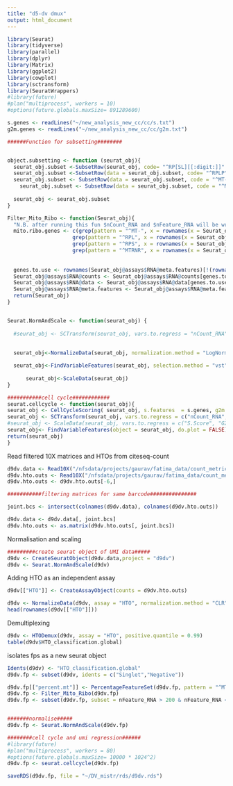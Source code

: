 ```yaml
---
title: "d5-dv dmux"
output: html_document
---
```



```r
library(Seurat)
library(tidyverse)
library(parallel)
library(dplyr)
library(Matrix)
library(ggplot2)
library(cowplot)
library(sctransform)
library(SeuratWrappers)
#library(future)
#plan("multiprocess", workers = 10)
#options(future.globals.maxSize= 891289600)

```


```r

s.genes <- readLines("~/new_analysis_new_cc/cc/s.txt")
g2m.genes <- readLines("~/new_analysis_new_cc/cc/g2m.txt")

######Function for subsetting########


object.subsetting <- function (seurat_obj){
  seurat_obj.subset <-SubsetRow(seurat_obj, code= "^RP[SL][[:digit:]]"  , invert = TRUE)
  seurat_obj.subset <-SubsetRow(data = seurat_obj.subset, code= "^RPLP"  , invert = TRUE)
  seurat_obj.subset <- SubsetRow(data = seurat_obj.subset, code = "^MT-" , invert = TRUE)
    seurat_obj.subset <- SubsetRow(data = seurat_obj.subset, code = "^MTRNR" , invert = TRUE)
  
  seurat_obj <- seurat_obj.subset
}

Filter_Mito_Ribo <- function(Seurat_obj){
  "N.B. after running this fun $nCount_RNA and $nFeature_RNA will be wrong"
  mito.ribo.genes <- c(grep(pattern = "^MT-", x = rownames(x = Seurat_obj@assays$RNA@meta.features), value = T, ignore.case = T), 
                     grep(pattern = "^RPL", x = rownames(x = Seurat_obj@assays$RNA@meta.features), value = T, ignore.case = T),
                     grep(pattern = "^RPS", x = rownames(x = Seurat_obj@assays$RNA@meta.features), value = T, ignore.case = T),
                     grep(pattern = "^MTRNR", x = rownames(x = Seurat_obj@assays$RNA@meta.features), value = T, ignore.case = T))
                  
                    
  genes.to.use <- rownames(Seurat_obj@assays$RNA@meta.features)[!(rownames(Seurat_obj@assays$RNA@meta.features) %in% mito.ribo.genes)]
  Seurat_obj@assays$RNA@counts <- Seurat_obj@assays$RNA@counts[genes.to.use,]
  Seurat_obj@assays$RNA@data <- Seurat_obj@assays$RNA@data[genes.to.use,]
  Seurat_obj@assays$RNA@meta.features <- Seurat_obj@assays$RNA@meta.features[genes.to.use,]
  return(Seurat_obj)
}


Seurat.NormAndScale <- function(seurat_obj) {
  
  #seurat_obj <- SCTransform(seurat_obj, vars.to.regress = "nCount_RNA", verbose = FALSE)
  
  
  seurat_obj<-NormalizeData(seurat_obj, normalization.method = "LogNormalize", scale.factor = 1e4)

  seurat_obj<-FindVariableFeatures(seurat_obj, selection.method = "vst", nfeatures = 2000, do.plot=F)
  
      seurat_obj<-ScaleData(seurat_obj)
}

###########cell cycle############
seurat.cellcycle <- function(seurat_obj){
seurat_obj <- CellCycleScoring( seurat_obj, s.features  = s.genes, g2m.features = g2m.genes, set.ident = FALSE)
seurat_obj <- SCTransform(seurat_obj, vars.to.regress = c("nCount_RNA","S.Score", "G2M.Score"), verbose = FALSE)
#seurat_obj <- ScaleData(seurat_obj, vars.to.regress = c("S.Score", "G2M.Score"), features = rownames(seurat_obj))
seurat_obj<- FindVariableFeatures(object = seurat_obj, do.plot = FALSE)
return(seurat_obj)
}
```



Read filtered 10X matrices and HTOs from citeseq-count
```r
d9dv.data <- Read10X("/nfsdata/projects/gaurav/fatima_data/count_metrices/9d/filtered_feature_bc_matrix/",strip.suffix = T)
d9dv.hto.outs <- Read10X("/nfsdata/projects/gaurav/fatima_data/count_metrices/9d/umi_count/",gene.column=1)
d9dv.hto.outs <- d9dv.hto.outs[-6,]

```



```r
###########filtering matrices for same barcode###############

joint.bcs <- intersect(colnames(d9dv.data), colnames(d9dv.hto.outs))

d9dv.data <- d9dv.data[, joint.bcs]
d9dv.hto.outs <- as.matrix(d9dv.hto.outs[, joint.bcs])


```

Normalisation and scaling


```r
#########create seurat object of UMI data#####
d9dv <- CreateSeuratObject(d9dv.data,project = "d9dv")
d9dv <- Seurat.NormAndScale(d9dv)
```


Adding HTO as an independent assay

```r

d9dv[["HTO"]] <- CreateAssayObject(counts = d9dv.hto.outs)

d9dv <- NormalizeData(d9dv, assay = "HTO", normalization.method = "CLR")
head(rownames(d9dv[["HTO"]]))
```


Demultiplexing

```r
d9dv <- HTODemux(d9dv, assay = "HTO", positive.quantile = 0.99)
table(d9dv$HTO_classification.global)
```
isolates fps as a new seurat object

```r
Idents(d9dv) <- "HTO_classification.global"
d9dv.fp <- subset(d9dv, idents = c("Singlet","Negative"))
```


```r
d9dv.fp[["percent.mt"]] <- PercentageFeatureSet(d9dv.fp, pattern = "^MT-")
d9dv.fp <- Filter_Mito_Ribo(d9dv.fp)
d9dv.fp <- subset(d9dv.fp, subset = nFeature_RNA > 200 & nFeature_RNA < 6000 & percent.mt < 15)


#######normalise#####
d9dv.fp <- Seurat.NormAndScale(d9dv.fp)

########cell cycle and umi regression######
#library(future)
#plan("multiprocess", workers = 80)
#options(future.globals.maxSize= 10000 * 1024^2)
d9dv.fp <- seurat.cellcycle(d9dv.fp)

saveRDS(d9dv.fp, file = "~/DV_mistr/rds/d9dv.rds")
```


